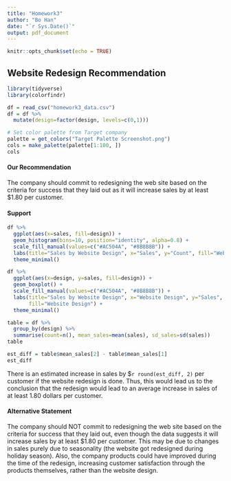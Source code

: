 ```yaml
---
title: "Homework3"
author: "Bo Han"
date: "`r Sys.Date()`"
output: pdf_document
---
```


```r
knitr::opts_chunk$set(echo = TRUE)
```

## Website Redesign Recommendation
```r
library(tidyverse)
library(colorfindr)

df = read_csv("homework3_data.csv")
df = df %>%
  mutate(design=factor(design, levels=c(0,1)))

# Set color palette from Target company
palette = get_colors("Target Palette Screenshot.png")
cols = make_palette(palette[1:100, ])
cols
```

#### Our Recommendation
The company should commit to redesigning the web site based on the criteria for success that they laid out as it will increase sales by at least $1.80 per customer.

#### Support
```r
df %>%
  ggplot(aes(x=sales, fill=design)) +
  geom_histogram(bins=10, position="identity", alpha=0.8) +
  scale_fill_manual(values=c("#AC504A", "#8B8B8B")) +
  labs(title="Sales by Website Design", x="Sales", y="Count", fill="Website Design")+
  theme_minimal()
```

```r
df %>%
  ggplot(aes(x=design, y=sales, fill=design)) +
  geom_boxplot() +
  scale_fill_manual(values=c("#AC504A", "#8B8B8B")) +
  labs(title="Sales by Website Design", x="Website Design", y="Sales",
       fill="Website Design") +
  theme_minimal()
```

```r
table = df %>%
  group_by(design) %>%
  summarise(count=n(), mean_sales=mean(sales), sd_sales=sd(sales))
table

est_diff = table$mean_sales[2] - table$mean_sales[1]
est_diff
```

There is an estimated increase in sales by $`r round(est_diff, 2)` per customer if the website redesign is done. Thus, this would lead us to the conclusion that the redesign would lead to an average increase in sales of at least 1.80 dollars per customer.

#### Alternative Statement
The company should NOT commit to redesigning the web site based on the criteria for success that they laid out, even though the data suggests it will increase sales by at least $1.80 per customer. This may be due to changes in sales purely due to seasonality (the website got redesigned during holiday season). Also, the company products could have improved during the time of the redesign, increasing customer satisfaction through the products themselves, rather than the website design.
